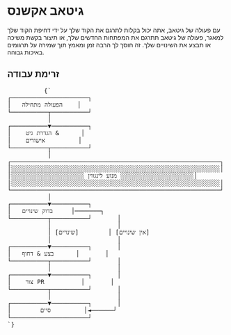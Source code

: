 # גיטאב אקשנס

עם פעולה של גיטאב, אתה יכול בקלות לתרגם את הקוד שלך על ידי דחיפת הקוד שלך למאגר, פעולה של גיטאב תתרגם את המפתחות החדשים שלך, או תיצור בקשת משיכה או תבצע את השינויים שלך.
זה חוסך לך הרבה זמן ומאמץ תוך שמירה על תרגומים באיכות גבוהה.


## זרימת עבודה
<div className="flex flex-col items-center justify-center p-4 mt-10 h-[400px] sm:h-[500px] md:h-[650px]">
        <pre
          className="p-4 text-sm leading-5 scale-[0.5] sm:scale-[0.65] md:scale-90 transform-gpu"
          style={{
            fontFamily: "monospace",
            whiteSpace: "pre",
            textAlign: "left",
          }}
        >
          {`
┌─────────────────────┐
│   הפעולה מתחילה    │
└──────────┬──────────┘
           │
┌──────────▼──────────┐
│    הגדרת גיט &      │
│    אישורים         │
└──────────┬──────────┘
           │
┌─────────────────────────────────────────────────────────┐
│░░░░░░░░░░░░░░░░░░░░░░░░░░░░░░░░░░░░░░░░░░░░░░░░░░░░░░░░░│
│░░░░░░░░░░░░░░░░░░░░ מנוע לינגווין ░░░░░░░░░░░░░░░░░░░░│
│░░░░░░░░░░░░░░░░░░░░░░░░░░░░░░░░░░░░░░░░░░░░░░░░░░░░░░░░░│
└─────────────────────────────────────────────────────────┘
           │
┌──────────▼──────────┐
│   בדוק שינויים     │───────┐
└──────────┬──────────┘       │
           │                  │
           │ [שינויים]        │ [אין שינויים]
           │                  │
┌──────────▼──────────┐       │
│   בצע & דחוף      │       │
└──────────┬──────────┘       │
           │                  │
┌──────────▼──────────┐       │
│    צור PR          │       │
└──────────┬──────────┘       │
           │                  │
┌──────────▼──────────┐       │
│        סיים         │◄──────┘
└─────────────────────┘
`}
        </pre>
      </div>
